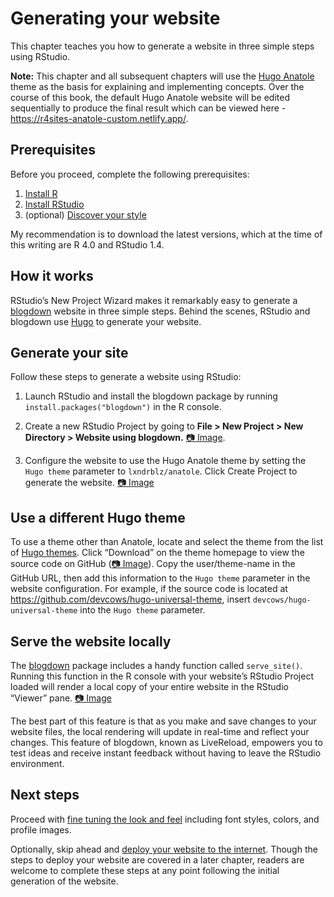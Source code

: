 # Generating your website {#generate}

This chapter teaches you how to generate a website in three simple steps using RStudio. 

:::design
**Note:** This chapter and all subsequent chapters will use the [Hugo Anatole](https://themes.gohugo.io/theme/anatole/){target="blank"} theme as the basis for explaining and implementing concepts. Over the course of this book, the default Hugo Anatole website will be edited sequentially to produce the final result which can be viewed here -[https://r4sites-anatole-custom.netlify.app/](https://r4sites-anatole-custom.netlify.app/){target="blank"}.
:::

## Prerequisites

Before you proceed, complete the following prerequisites:

1. [Install R](https://cran.rstudio.com/){target="blank"}
2. [Install RStudio](https://www.rstudio.com/products/rstudio/download/#download){target="blank"}
3. (optional) [Discover your style](#choose-theme){target="blank"}

My recommendation is to download the latest versions, which at the time of this writing are R 4.0 and RStudio 1.4.

## How it works

RStudio's New Project Wizard makes it remarkably easy to generate a [blogdown](https://bookdown.org/yihui/blogdown/){target="blank"} website in three simple steps. Behind the scenes, RStudio and blogdown use [Hugo](https://gohugo.io/){target="blank"} to generate your website.

## Generate your site{#generate-site}

Follow these steps to generate a website using RStudio:

1. Launch RStudio and install the blogdown package by running `install.packages("blogdown")` in the R console.

2. Create a new RStudio Project by going to **File > New Project > New Directory > Website using blogdown.** [📷 Image](https://i.imgur.com/eDg7V2k.png){target="_blank"}.

3. Configure the website to use the Hugo Anatole theme by setting the `Hugo theme` parameter to `lxndrblz/anatole`. Click Create Project to generate the website. [📷 Image](https://i.imgur.com/0DxkDHe.png){target="blank"}

## Use a different Hugo theme

To use a theme other than Anatole, locate and select the theme from the list of [Hugo themes](https://themes.gohugo.io/){target="blank"}. Click "Download" on the theme homepage to view the source code on GitHub ([📷 Image](https://i.imgur.com/ld35gNP.png){target="blank"}). Copy the user/theme-name in the GitHub URL, then add this information to the `Hugo theme` parameter in the website configuration. For example, if the source code is located at [https://github.com/devcows/hugo-universal-theme](https://github.com/devcows/hugo-universal-theme), insert `devcows/hugo-universal-theme` into the `Hugo theme` parameter.

## Serve the website locally {#serve-site}

The [blogdown](https://bookdown.org/yihui/blogdown/){target="blank"} package includes a handy function called `serve_site()`. Running this function in the R console with your website's RStudio Project loaded will render a local copy of your entire website in the RStudio "Viewer" pane. [📷 Image](https://i.imgur.com/oxZgeqM.png){target="blank"}

The best part of this feature is that as you make and save changes to your website files, the local rendering will update in real-time and reflect your changes. This feature of blogdown, known as LiveReload, empowers you to test ideas and receive instant feedback without having to leave the RStudio environment.

## Next steps

Proceed with [fine tuning the look and feel](#fine-tune){target="blank"} including font styles, colors, and profile images.

Optionally, skip ahead and [deploy your website to the internet](#deploy){target="blank"}. Though the steps to deploy your website are covered in a later chapter, readers are welcome to complete these steps at any point following the initial generation of the website.


